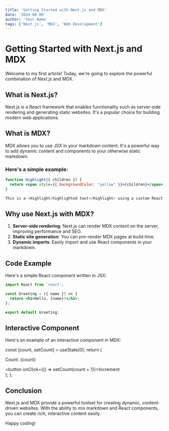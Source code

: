```yaml
---
title: 'Getting Started with Next.js and MDX'
date: '2024-08-08'
author: 'Your Name'
tags: ['Next.js', 'MDX', 'Web Development']
---
```


# Getting Started with Next.js and MDX

Welcome to my first article! Today, we're going to explore the powerful combination of Next.js and MDX.

## What is Next.js?

Next.js is a React framework that enables functionality such as server-side rendering and generating static websites. It's a popular choice for building modern web applications.

## What is MDX?

MDX allows you to use JSX in your markdown content. It's a powerful way to add dynamic content and components to your otherwise static markdown.

### Here's a simple example:

```jsx
function Highlight({ children }) {
  return <span style={{ backgroundColor: "yellow" }}>{children}</span>;
}

This is a <Highlight>highlighted text</Highlight> using a custom React component.
```

## Why use Next.js with MDX?

1. **Server-side rendering**: Next.js can render MDX content on the server, improving performance and SEO.
2. **Static site generation**: You can pre-render MDX pages at build time.
3. **Dynamic imports**: Easily import and use React components in your markdown.

## Code Example

Here's a simple React component written in JSX:

```jsx
import React from 'react';

const Greeting = ({ name }) => {
  return <h1>Hello, {name}!</h1>;
};

export default Greeting;
```

## Interactive Component

Here's an example of an interactive component in MDX:


  const [count, setCount] = useState(0);
  return (
    <div>
      <p>Count: {count}</p>
      <button onClick={() => setCount(count + 1)}>Increment</button>
    </div>
  );
};

<Counter />

## Conclusion

Next.js and MDX provide a powerful toolset for creating dynamic, content-driven websites. With the ability to mix markdown and React components, you can create rich, interactive content easily.

Happy coding!
